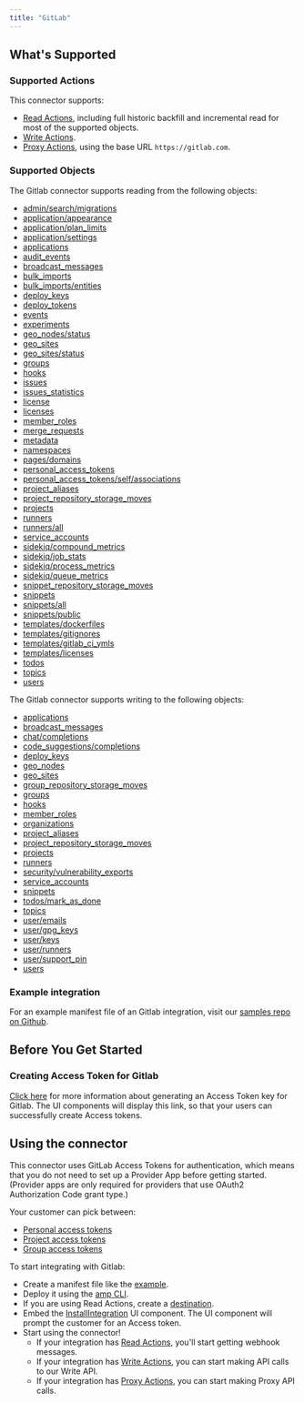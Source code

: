 ```yaml
---
title: "GitLab"
---
```


## What's Supported

### Supported Actions

This connector supports:
- [Read Actions](/read-actions), including full historic backfill and incremental read for most of the supported objects.
- [Write Actions](/write-actions).
- [Proxy Actions](/proxy-actions), using the base URL `https://gitlab.com`.

### Supported Objects

The Gitlab connector supports reading from the following objects:

- [admin/search/migrations](https://docs.gitlab.com/api/admin/search_migrations)
- [application/appearance](https://docs.gitlab.com/api/appearance/#get-details-on-current-application-appearance)
- [application/plan_limits](https://docs.gitlab.com/api/plan_limits)
- [application/settings](https://docs.gitlab.com/api/settings)
- [applications](https://docs.gitlab.com/api/applications)
- [audit_events](https://docs.gitlab.com/api/audit_events)
- [broadcast_messages](https://docs.gitlab.com/api/broadcast_messages)
- [bulk_imports](https://docs.gitlab.com/api/bulk_imports)
- [bulk_imports/entities](https://docs.gitlab.com/api/bulk_imports/#list-group-or-project-migration-entities)
- [deploy_keys](https://docs.gitlab.com/api/deploy_keys)
- [deploy_tokens](https://docs.gitlab.com/api/deploy_tokens)
- [events](https://docs.gitlab.com/api/events)
- [experiments](https://docs.gitlab.com/api/experiments)
- [geo_nodes/status](https://docs.gitlab.com/api/geo_nodes#status)
- [geo_sites](https://docs.gitlab.com/api/geo_sites)
- [geo_sites/status](https://docs.gitlab.com/api/geo_sites#status)
- [groups](https://docs.gitlab.com/api/groups)
- [hooks](https://docs.gitlab.com/api/system_hooks)
- [issues](https://docs.gitlab.com/api/issues)
- [issues_statistics](https://docs.gitlab.com/api/issues_statistics)
- [license](https://docs.gitlab.com/api/license)
- [licenses](https://docs.gitlab.com/api/templates/licenses)
- [member_roles](https://docs.gitlab.com/api/member_roles)
- [merge_requests](https://docs.gitlab.com/api/merge_requests)
- [metadata](https://docs.gitlab.com/api/metadata)
- [namespaces](https://docs.gitlab.com/api/namespaces)
- [pages/domains](https://docs.gitlab.com/api/pages_domains/)
- [personal_access_tokens](https://docs.gitlab.com/api/personal_access_tokens)
- [personal_access_tokens/self/associations](https://docs.gitlab.com/api/personal_access_tokens/#list-all-token-associations)
- [project_aliases](https://docs.gitlab.com/api/project_aliases)
- [project_repository_storage_moves](https://docs.gitlab.com/api/project_repository_storage_moves)
- [projects](https://docs.gitlab.com/api/projects)
- [runners](https://docs.gitlab.com/api/runners)
- [runners/all](https://docs.gitlab.com/api/runners/#list-all-runners)
- [service_accounts](https://docs.gitlab.com/api/service_accounts)
- [sidekiq/compound_metrics](https://docs.gitlab.com/api/sidekiq_metrics)
- [sidekiq/job_stats](https://docs.gitlab.com/api/sidekiq_metrics/#get-the-current-job-statistics)
- [sidekiq/process_metrics](https://docs.gitlab.com/api/sidekiq_metrics/#get-the-current-process-metrics)
- [sidekiq/queue_metrics](https://docs.gitlab.com/api/sidekiq_metrics)
- [snippet_repository_storage_moves](https://docs.gitlab.com/api/snippet_repository_storage_moves)
- [snippets](https://docs.gitlab.com/api/snippets)
- [snippets/all](https://docs.gitlab.com/api/snippets/#list-all-snippets)
- [snippets/public](https://docs.gitlab.com/api/snippets/#list-all-public-snippets)
- [templates/dockerfiles](https://docs.gitlab.com/api/templates/dockerfiles)
- [templates/gitignores](https://docs.gitlab.com/api/templates/gitignores)
- [templates/gitlab_ci_ymls](https://docs.gitlab.com/api/templates/gitlab_ci_ymls)
- [templates/licenses](https://docs.gitlab.com/api/templates/licenses)
- [todos](https://docs.gitlab.com/api/todos)
- [topics](https://docs.gitlab.com/api/topics)
- [users](https://docs.gitlab.com/api/users)

The Gitlab connector supports writing to the following objects:

- [applications](https://docs.gitlab.com/api/applications)
- [broadcast_messages](https://docs.gitlab.com/api/broadcast_messages)
- [chat/completions](https://docs.gitlab.com/api/chat)
- [code_suggestions/completions](http://docs.gitlab.com/api/suggestions/)
- [deploy_keys](https://docs.gitlab.com/api/deploy_keys)
- [geo_nodes](https://docs.gitlab.com/api/geo_nodes)
- [geo_sites](https://docs.gitlab.com/api/geo_sites)
- [group_repository_storage_moves](https://docs.gitlab.com/api/group_repository_storage_moves)
- [groups](https://docs.gitlab.com/api/groups)
- [hooks](https://docs.gitlab.com/administration/system_hooks/)
- [member_roles](https://docs.gitlab.com/api/member_roles/#create-a-instance-member-role)
- [organizations](https://docs.gitlab.com/api/organizations)
- [project_aliases](https://docs.gitlab.com/api/project_aliases)
- [project_repository_storage_moves](https://docs.gitlab.com/api/project_repository_storage_moves)
- [projects](https://docs.gitlab.com/api/projects)
- [runners](https://docs.gitlab.com/api/runners)
- [security/vulnerability_exports](https://docs.gitlab.com/api/vulnerability_exports/)
- [service_accounts](https://docs.gitlab.com/api/service_accounts/)
- [snippets](https://docs.gitlab.com/api/snippets)
- [todos/mark_as_done](https://docs.gitlab.com/api/todos/#mark-all-to-do-items-as-done)
- [topics](https://docs.gitlab.com/api/topics)
- [user/emails](https://docs.gitlab.com/api/user_email_addresses/#add-an-email-address)
- [user/gpg_keys](https://docs.gitlab.com/api/user/gpg_keys)
- [user/keys](https://docs.gitlab.com/api/user/keys)
- [user/runners](https://docs.gitlab.com/api/user/runners)
- [user/support_pin](https://docs.gitlab.com/api/users/#create-a-support-pin)
- [users](https://docs.gitlab.com/api/users)

### Example integration

For an example manifest file of an Gitlab integration, visit our [samples repo on Github](https://github.com/amp-labs/samples/blob/main/gitlab/amp.yaml).

## Before You Get Started

### Creating Access Token for Gitlab

[Click here](https://gitlab.com/-/user_settings/personal_access_tokens) for more information about generating an Access Token key for Gitlab. The UI components will display this link, so that your users can successfully create Access tokens.

## Using the connector

This connector uses GitLab Access Tokens for authentication, which means that you do not need to set up a Provider App before getting started. (Provider apps are only required for providers that use OAuth2 Authorization Code grant type.)

Your customer can pick between:
- [Personal access tokens](https://docs.gitlab.com/user/profile/personal_access_tokens/)
- [Project access tokens](https://docs.gitlab.com/user/project/settings/project_access_tokens/)
- [Group access tokens](https://docs.gitlab.com/user/group/settings/group_access_tokens/)

To start integrating with Gitlab:

- Create a manifest file like the [example](https://github.com/amp-labs/samples/blob/main/gitlab/amp.yaml).
- Deploy it using the [amp CLI](/cli/overview).
- If you are using Read Actions, create a [destination](/destinations).
- Embed the [InstallIntegration](/embeddable-ui-components#install-integration) UI component. The UI component will prompt the customer for an Access token.
- Start using the connector!
  - If your integration has [Read Actions](/read-actions), you'll start getting webhook messages.
  - If your integration has [Write Actions](/write-actions), you can start making API calls to our Write API.
  - If your integration has [Proxy Actions](/proxy-actions), you can start making Proxy API calls.
